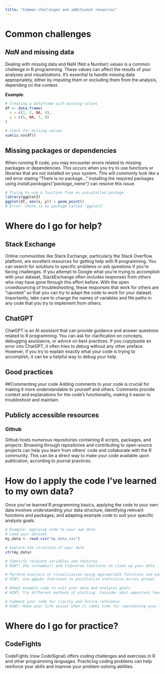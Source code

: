 ```yaml
---
title: "Common challenges and additional resources"
---
```


# Common challenges

## *NaN* and missing data

Dealing with missing data and NaN (Not a Number) values is a common challenge in R programming. These values can affect the results of your analyses and visualizations. It's essential to handle missing data appropriately, either by imputing them or excluding them from the analysis, depending on the context.

**Example**: 
```R
# Creating a dataframe with missing values
df <- data.frame(
  x = c(1, 2, NA, 4),
  y = c(5, NA, 7, 8)
)

# Check for missing values
sum(is.na(df))
```

## Missing packages or dependencies

When running R code, you may encounter errors related to missing packages or dependencies. This occurs when you try to use functions or libraries that are not installed on your system. This will commonly look like a red error stating "There is no package..." Installing the required packages using *install.packages("package_name")* can resolve this issue.

```R
# Trying to use a function from an uninstalled package
library(ggplot2)
ggplot(df, aes(x, y)) + geom_point()
# Error: there is no package called 'ggplot2'
```

# Where do I go for help?

## Stack Exchange

Online communities like Stack Exchange, particularly the Stack Overflow platform, are excellent resources for getting help with R programming. You can search for solutions to specific problems or ask questions if you're facing challenges. If you attempt to Google what you're trying to accomplish with your dataset, StackExchange often includes responses from others who may have gone through this effort before. With the open crowdsourcing of troubleshooting, these responses that work for others are "upvoted" so that you can try to adapt the code to work for your dataset. Importantly, take care to change the names of variables and file paths in any code that you try to implement from others. 

## ChatGPT

ChatGPT is an AI assistant that can provide guidance and answer questions related to R programming. You can ask for clarification on concepts, debugging assistance, or advice on best practices. If you copy/paste an error into ChatGPT, it often tries to debug without any other preface. However, if you try to explain exactly what your code is trying to accomplish, it can be a helpful way to debug your help.

## Good practices

##Commenting your code
Adding comments to your code is crucial for making it more understandable to yourself and others. Comments provide context and explanations for the code's functionality, making it easier to troubleshoot and maintain.

## Publicly accessible resources

### Github

Github hosts numerous repositories containing R scripts, packages, and projects. Browsing through repositories and contributing to open-source projects can help you learn from others' code and collaborate with the R community. This can be a direct way to make your code available upon publication, according to journal practices.

# How do I apply the code I've learned to my own data?

Once you've learned R programming basics, applying the code to your own data involves understanding your data structure, identifying relevant functions and packages, and adapting example code to suit your specific analysis goals.


```R
# Example: Applying code to your own data
# Load your dataset
my_data <- read.csv("my_data.csv")

# Explore the structure of your data
str(my_data)

# Identify relevant variables and features
# HINT: Use colnames() and tidyverse functions to clean up your data

# Perform analysis or visualization using appropriate functions and packages
# HINT: Use ggpubr functions to parallelize statistics across groups

# Adapt example code to suit your data and analysis goals
# HINT: Try different methods of plotting. Consider what important features you're trying to understand and show with this data.

# Comment your code for clarity and future reference
# HINT: Make your life easier when it comes time for reproducing your figures and filling in that "Data and Code Availability" section of your manuscript.
```

# Where do I go for practice?

## CodeFights

CodeFights (now CodeSignal) offers coding challenges and exercises in R and other programming languages. Practicing coding problems can help reinforce your skills and improve your problem-solving abilities.


